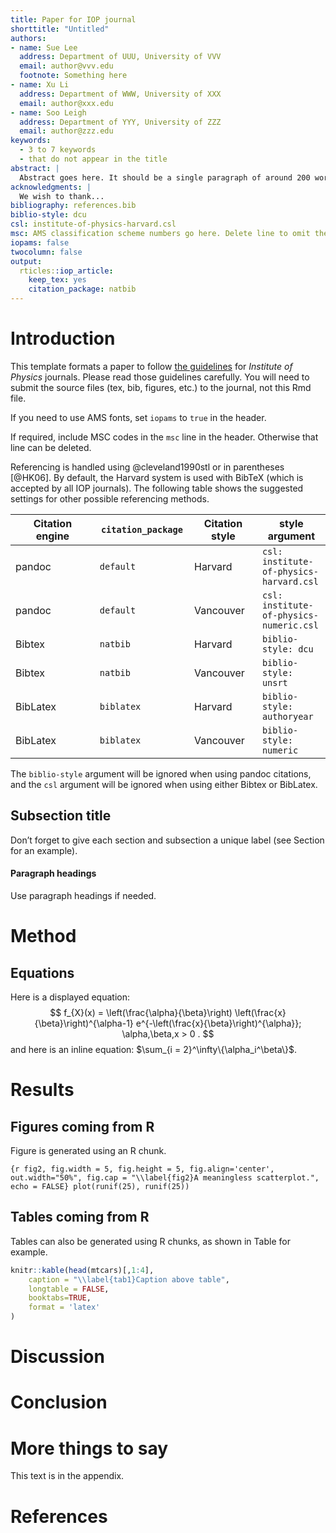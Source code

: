 ```yaml
---
title: Paper for IOP journal
shorttitle: "Untitled"
authors:
- name: Sue Lee
  address: Department of UUU, University of VVV
  email: author@vvv.edu
  footnote: Something here
- name: Xu Li
  address: Department of WWW, University of XXX
  email: author@xxx.edu
- name: Soo Leigh
  address: Department of YYY, University of ZZZ
  email: author@zzz.edu
keywords:
  - 3 to 7 keywords
  - that do not appear in the title
abstract: |
  Abstract goes here. It should be a single paragraph of around 200 words.
acknowledgments: |
  We wish to thank...
bibliography: references.bib
biblio-style: dcu
csl: institute-of-physics-harvard.csl
msc: AMS classification scheme numbers go here. Delete line to omit them.
iopams: false
twocolumn: false
output: 
  rticles::iop_article:
    keep_tex: yes
    citation_package: natbib
---
```



# Introduction {#sec:1}

This template formats a paper to follow [the guidelines](https://publishingsupport.iopscience.iop.org/questions/latex-template/) for *Institute of Physics* journals. Please read those guidelines carefully. You will need to submit the source files (tex, bib, figures, etc.) to the journal, not this Rmd file. 

If you need to use AMS fonts, set `iopams` to `true` in the header.

If required, include MSC codes in the `msc` line in the header. Otherwise that line can be deleted.

Referencing is handled using @cleveland1990stl or in parentheses [@HK06]. By default, the Harvard system is used with BibTeX (which is accepted by all IOP journals). The following table shows the suggested settings for other possible referencing methods.

| Citation engine   |  `citation_package` | Citation style | style argument |
| ----------------- | ------------------- | -------------- | -------------- |
| pandoc            | `default`  | Harvard   | `csl: institute-of-physics-harvard.csl` |
| pandoc            | `default`  | Vancouver | `csl: institute-of-physics-numeric.csl` |
| Bibtex            | `natbib`   | Harvard   | `biblio-style: dcu`                     |
| Bibtex            | `natbib`   | Vancouver | `biblio-style: unsrt`                   |
| BibLatex          | `biblatex` | Harvard   | `biblio-style: authoryear`              |
| BibLatex          | `biblatex` | Vancouver | `biblio-style: numeric`                 |

The `biblio-style` argument will be ignored when using pandoc citations, and the `csl` argument will be ignored when using either Bibtex or BibLatex.

## Subsection title {#sec:2}

Don't forget to give each section
and subsection a unique label (see Section \ref{sec:1} for an example).

#### Paragraph headings

Use paragraph headings if needed.


# Method

## Equations

Here is a displayed equation:
$$ 
  f_{X}(x) = \left(\frac{\alpha}{\beta}\right)
  \left(\frac{x}{\beta}\right)^{\alpha-1}
  e^{-\left(\frac{x}{\beta}\right)^{\alpha}}; 
  \alpha,\beta,x > 0 .
$$
and here is an inline equation: $\sum_{i = 2}^\infty\{\alpha_i^\beta\}$.


# Results

## Figures coming from R

Figure \ref{fig2} is generated using an R chunk.

```{r fig2, fig.width = 5, fig.height = 5, fig.align='center', out.width="50%", fig.cap = "\\label{fig2}A meaningless scatterplot.", echo = FALSE}
plot(runif(25), runif(25))
```

## Tables coming from R

Tables can also be generated using R chunks, as shown in Table \ref{tab1} for example.

```r
knitr::kable(head(mtcars)[,1:4], 
    caption = "\\label{tab1}Caption above table",
    longtable = FALSE,
    booktabs=TRUE,
    format = 'latex'
)
```

# Discussion


# Conclusion

\appendix

# More things to say

This text is in the appendix.

# References {-}
